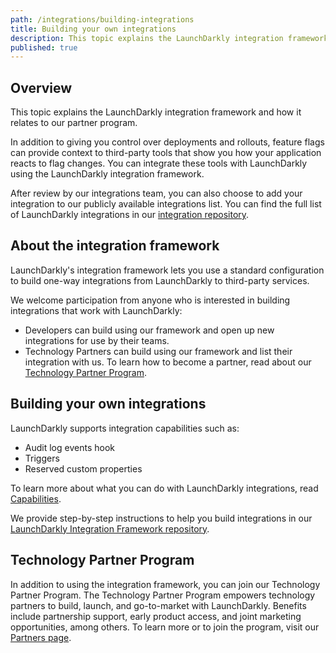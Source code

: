 ```yaml
---
path: /integrations/building-integrations
title: Building your own integrations
description: This topic explains the LaunchDarkly integration framework and how it relates to our partner program.
published: true
---
```


## Overview

This topic explains the LaunchDarkly integration framework and how it relates to our partner program.

In addition to giving you control over deployments and rollouts, feature flags can provide context to third-party tools that show you how your application reacts to flag changes. You can integrate these tools with LaunchDarkly using the LaunchDarkly integration framework.

After review by our integrations team, you can also choose to add your integration to our publicly available integrations list. You can find the full list of LaunchDarkly integrations in our [integration repository](https://github.com/launchdarkly/integration-framework/tree/main/integrations).

## About the integration framework

LaunchDarkly's integration framework lets you use a standard configuration to build one-way integrations from LaunchDarkly to third-party services.

We welcome participation from anyone who is interested in building integrations that work with LaunchDarkly:

- Developers can build using our framework and open up new integrations for use by their teams.
- Technology Partners can build using our framework and list their integration with us. To learn how to become a partner, read about our [Technology Partner Program](#technology-partner-program).

## Building your own integrations

LaunchDarkly supports integration capabilities such as:
- Audit log events hook
- Triggers
- Reserved custom properties

To learn more about what you can do with LaunchDarkly integrations, read [Capabilities](https://github.com/launchdarkly/integration-framework/blob/main/docs/capabilities.md).

We provide step-by-step instructions to help you build integrations in our [LaunchDarkly Integration Framework repository](https://github.com/launchdarkly/integration-framework).

## Technology Partner Program

In addition to using the integration framework, you can join our Technology Partner Program. The Technology Partner Program empowers technology partners to build, launch, and go-to-market with LaunchDarkly. Benefits include partnership support, early product access, and joint marketing opportunities, among others. To learn more or to join the program, visit our [Partners page](https://launchdarkly.com/partners/).
